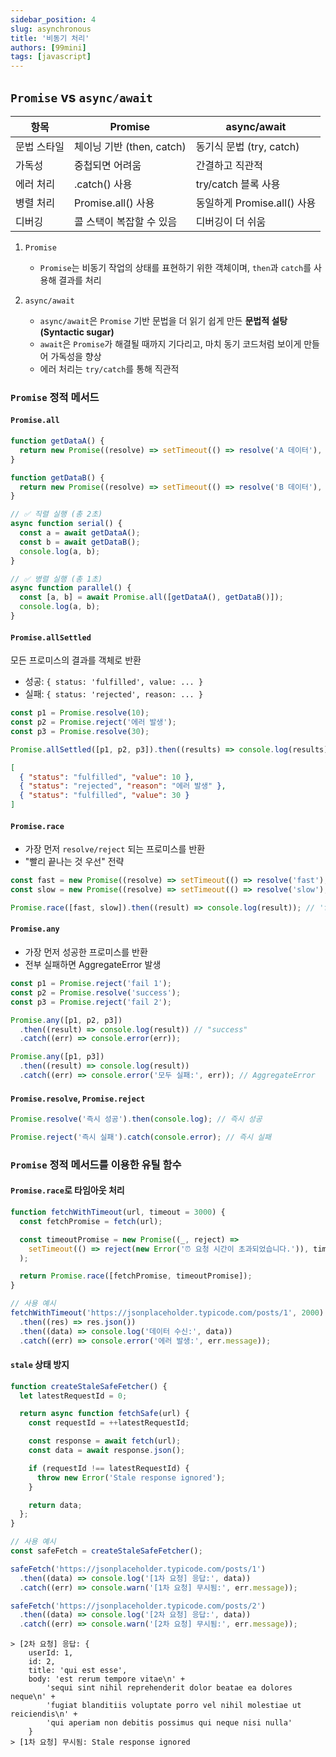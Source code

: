 ```yaml
---
sidebar_position: 4
slug: asynchronous
title: '비동기 처리'
authors: [99mini]
tags: [javascript]
---
```


## `Promise` vs `async/await`

| 항목        | Promise                   | async/await                 |
| ----------- | ------------------------- | --------------------------- |
| 문법 스타일 | 체이닝 기반 (then, catch) | 동기식 문법 (try, catch)    |
| 가독성      | 중첩되면 어려움           | 간결하고 직관적             |
| 에러 처리   | .catch() 사용             | try/catch 블록 사용         |
| 병렬 처리   | Promise.all() 사용        | 동일하게 Promise.all() 사용 |
| 디버깅      | 콜 스택이 복잡할 수 있음  | 디버깅이 더 쉬움            |

1. `Promise`

   - `Promise`는 비동기 작업의 상태를 표현하기 위한 객체이며, `then`과 `catch`를 사용해 결과를 처리

2. `async/await`
   - `async/await`은 `Promise` 기반 문법을 더 읽기 쉽게 만든 **문법적 설탕(Syntactic sugar)**
   - `await`은 `Promise`가 해결될 때까지 기다리고, 마치 동기 코드처럼 보이게 만들어 가독성을 향상
   - 에러 처리는 `try/catch`를 통해 직관적

### `Promise` 정적 메서드

#### `Promise.all`

```javascript title="promise-all.js"
function getDataA() {
  return new Promise((resolve) => setTimeout(() => resolve('A 데이터'), 1000));
}

function getDataB() {
  return new Promise((resolve) => setTimeout(() => resolve('B 데이터'), 1000));
}

// ✅ 직렬 실행 (총 2초)
async function serial() {
  const a = await getDataA();
  const b = await getDataB();
  console.log(a, b);
}

// ✅ 병렬 실행 (총 1초)
async function parallel() {
  const [a, b] = await Promise.all([getDataA(), getDataB()]);
  console.log(a, b);
}
```

#### `Promise.allSettled`

모든 프로미스의 결과를 객체로 반환

- 성공: `{ status: 'fulfilled', value: ... }`
- 실패: `{ status: 'rejected', reason: ... }`

```javascript title="promise-allSettled.js"
const p1 = Promise.resolve(10);
const p2 = Promise.reject('에러 발생');
const p3 = Promise.resolve(30);

Promise.allSettled([p1, p2, p3]).then((results) => console.log(results));
```

```json title="promise-allSettled-output"
[
  { "status": "fulfilled", "value": 10 },
  { "status": "rejected", "reason": "에러 발생" },
  { "status": "fulfilled", "value": 30 }
]
```

#### `Promise.race`

- 가장 먼저 `resolve/reject` 되는 프로미스를 반환
- "빨리 끝나는 것 우선" 전략

```javascript title="promise-race.js"
const fast = new Promise((resolve) => setTimeout(() => resolve('fast'), 100));
const slow = new Promise((resolve) => setTimeout(() => resolve('slow'), 500));

Promise.race([fast, slow]).then((result) => console.log(result)); // 'fast'
```

#### `Promise.any`

- 가장 먼저 성공한 프로미스를 반환
- 전부 실패하면 AggregateError 발생

```javascript title="promise-any-resolve.js"
const p1 = Promise.reject('fail 1');
const p2 = Promise.resolve('success');
const p3 = Promise.reject('fail 2');

Promise.any([p1, p2, p3])
  .then((result) => console.log(result)) // "success"
  .catch((err) => console.error(err));
```

```javascript title="promise-any-reject.js"
Promise.any([p1, p3])
  .then((result) => console.log(result))
  .catch((err) => console.error('모두 실패:', err)); // AggregateError
```

#### `Promise.resolve`, `Promise.reject`

```javascript title="resolve-reject.js"
Promise.resolve('즉시 성공').then(console.log); // 즉시 성공

Promise.reject('즉시 실패').catch(console.error); // 즉시 실패
```

### `Promise` 정적 메서드를 이용한 유틸 함수

#### `Promise.race`로 타임아웃 처리

```javascript title="async-timeout.js"
function fetchWithTimeout(url, timeout = 3000) {
  const fetchPromise = fetch(url);

  const timeoutPromise = new Promise((_, reject) =>
    setTimeout(() => reject(new Error('⏰ 요청 시간이 초과되었습니다.')), timeout),
  );

  return Promise.race([fetchPromise, timeoutPromise]);
}

// 사용 예시
fetchWithTimeout('https://jsonplaceholder.typicode.com/posts/1', 2000)
  .then((res) => res.json())
  .then((data) => console.log('데이터 수신:', data))
  .catch((err) => console.error('에러 발생:', err.message));
```

#### `stale` 상태 방지

```javascript title="async-stale.js"
function createStaleSafeFetcher() {
  let latestRequestId = 0;

  return async function fetchSafe(url) {
    const requestId = ++latestRequestId;

    const response = await fetch(url);
    const data = await response.json();

    if (requestId !== latestRequestId) {
      throw new Error('Stale response ignored');
    }

    return data;
  };
}

// 사용 예시
const safeFetch = createStaleSafeFetcher();

safeFetch('https://jsonplaceholder.typicode.com/posts/1')
  .then((data) => console.log('[1차 요청] 응답:', data))
  .catch((err) => console.warn('[1차 요청] 무시됨:', err.message));

safeFetch('https://jsonplaceholder.typicode.com/posts/2')
  .then((data) => console.log('[2차 요청] 응답:', data))
  .catch((err) => console.warn('[2차 요청] 무시됨:', err.message));
```

```text title="output"
> [2차 요청] 응답: {
    userId: 1,
    id: 2,
    title: 'qui est esse',
    body: 'est rerum tempore vitae\n' +
        'sequi sint nihil reprehenderit dolor beatae ea dolores neque\n' +
        'fugiat blanditiis voluptate porro vel nihil molestiae ut reiciendis\n' +
        'qui aperiam non debitis possimus qui neque nisi nulla'
    }
> [1차 요청] 무시됨: Stale response ignored
```
